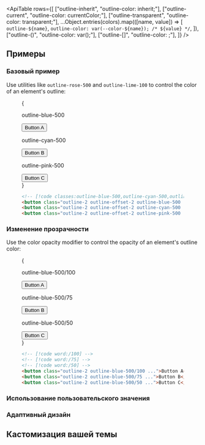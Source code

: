 

<ApiTable
  rows={[
    ["outline-inherit", "outline-color: inherit;"],
    ["outline-current", "outline-color: currentColor;"],
    ["outline-transparent", "outline-color: transparent;"],
    ...Object.entries(colors).map(([name, value]) => [
      `outline-${name}`,
      `outline-color: var(--color-${name}); /* ${value} */`,
    ]),
    ["outline-(<custom-property>)", "outline-color: var(<custom-property>);"],
    ["outline-[<value>]", "outline-color: <value>;"],
  ]}
/>

## Примеры

### Базовый пример

Use utilities like `outline-rose-500` and `outline-lime-100` to control the color of an element's outline:

<Figure>

<Example>
  {
    <div className="flex flex-col items-center justify-center gap-8 text-center text-sm font-bold text-white sm:flex-row sm:gap-16">
      <div className="flex shrink-0 flex-col items-center">
        <p className="mb-3 text-center font-mono text-sm font-medium text-gray-500 dark:text-gray-400">
          outline-blue-500
        </p>
        <button className="rounded-md border border-gray-300 px-4 py-2 text-sm font-semibold text-gray-700 outline-2 outline-offset-2 outline-blue-500 dark:border-transparent dark:bg-gray-700 dark:text-gray-200">
          Button A
        </button>
      </div>
      <div className="flex shrink-0 flex-col items-center">
        <p className="mb-3 text-center font-mono text-sm font-medium text-gray-500 dark:text-gray-400">
          outline-cyan-500
        </p>
        <button className="rounded-md border border-gray-300 px-4 py-2 text-sm font-semibold text-gray-700 outline-2 outline-offset-2 outline-cyan-500 dark:border-transparent dark:bg-gray-700 dark:text-gray-200">
          Button B
        </button>
      </div>
      <div className="flex shrink-0 flex-col items-center">
        <p className="mb-3 text-center font-mono text-sm font-medium text-gray-500 dark:text-gray-400">
          outline-pink-500
        </p>
        <button className="rounded-md border border-gray-300 px-4 py-2 text-sm font-semibold text-gray-700 outline-2 outline-offset-2 outline-pink-500 dark:border-transparent dark:bg-gray-700 dark:text-gray-200">
          Button C
        </button>
      </div>
    </div>
  }
</Example>

```html
<!-- [!code classes:outline-blue-500,outline-cyan-500,outline-pink-500] -->
<button class="outline-2 outline-offset-2 outline-blue-500 ...">Button A</button>
<button class="outline-2 outline-offset-2 outline-cyan-500 ...">Button B</button>
<button class="outline-2 outline-offset-2 outline-pink-500 ...">Button C</button>
```

</Figure>

### Изменение прозрачности

Use the color opacity modifier to control the opacity of an element's outline color:

<Figure>

<Example>
  {
    <div className="flex flex-col items-center justify-center gap-8 text-center text-sm font-bold text-white sm:flex-row sm:gap-16">
      <div className="flex shrink-0 flex-col items-center">
        <p className="mb-3 text-center font-mono text-sm font-medium text-gray-500 dark:text-gray-400">
          outline-blue-500/100
        </p>
        <button className="rounded-md border border-gray-300 px-4 py-2 text-sm font-semibold text-gray-700 outline-2 outline-offset-2 outline-blue-500/100 dark:border-transparent dark:bg-gray-700 dark:text-gray-200">
          Button A
        </button>
      </div>
      <div className="flex shrink-0 flex-col items-center">
        <p className="mb-3 text-center font-mono text-sm font-medium text-gray-500 dark:text-gray-400">
          outline-blue-500/75
        </p>
        <button className="rounded-md border border-gray-300 px-4 py-2 text-sm font-semibold text-gray-700 outline-2 outline-offset-2 outline-blue-500/75 dark:border-transparent dark:bg-gray-700 dark:text-gray-200">
          Button B
        </button>
      </div>
      <div className="flex shrink-0 flex-col items-center">
        <p className="mb-3 text-center font-mono text-sm font-medium text-gray-500 dark:text-gray-400">
          outline-blue-500/50
        </p>
        <button className="rounded-md border border-gray-300 px-4 py-2 text-sm font-semibold text-gray-700 outline-2 outline-offset-2 outline-blue-500/50 dark:border-transparent dark:bg-gray-700 dark:text-gray-200">
          Button C
        </button>
      </div>
    </div>
  }
</Example>

```html
<!-- [!code word:/100] -->
<!-- [!code word:/75] -->
<!-- [!code word:/50] -->
<button class="outline-2 outline-blue-500/100 ...">Button A</button>
<button class="outline-2 outline-blue-500/75 ...">Button B</button>
<button class="outline-2 outline-blue-500/50 ...">Button C</button>
```

</Figure>

### Использование пользовательского значения

<UsingACustomValue utility="outline" name="outline color" value="#243c5a" variable="color" />

### Адаптивный дизайн

<ResponsiveDesign property="outline-color" defaultClass="outline" featuredClass="outline-blue-400" />

## Кастомизация вашей темы

<CustomizingYourThemeColors utility="outline" />
